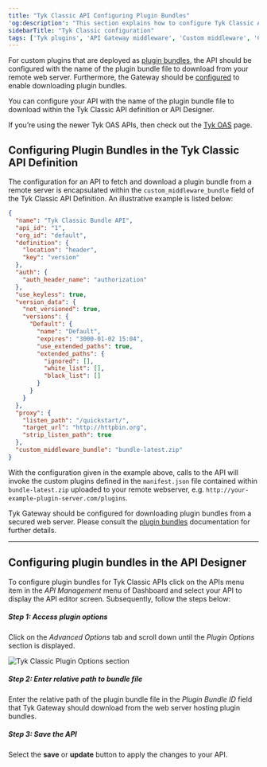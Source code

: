 ```yaml
---
title: "Tyk Classic API Configuring Plugin Bundles"
'og:description': "This section explains how to configure Tyk Classic APIs to use plugin bundles deployed on a remote web server"
sidebarTitle: "Tyk Classic configuration"
tags: ['Tyk plugins', 'API Gateway middleware', 'Custom middleware', 'Custom API request', 'Tyk Classic API']
---
```


For custom plugins that are deployed as [plugin bundles](/5.6/plugins/how-to-serve-plugins/plugin-bundles), the API should be configured with the name of the plugin bundle file to download from your remote web server. Furthermore, the Gateway should be [configured](/5.6/plugins/how-to-serve-plugins/plugin-bundles#gateway-configuration) to enable downloading plugin bundles.

You can configure your API with the name of the plugin bundle file to download within the Tyk Classic API definition or API Designer.

If you’re using the newer Tyk OAS APIs, then check out the [Tyk OAS](/5.6/product-stack/tyk-gateway/advanced-configurations/plugins/bundles/oas) page.

## Configuring Plugin Bundles in the Tyk Classic API Definition

The configuration for an API to fetch and download a plugin bundle from a remote server is encapsulated within the `custom_middleware_bundle` field of the Tyk Classic API Definition. An illustrative example is listed below:

```json {hl_lines=["33"], linenos=true, linenostart=1}
{
  "name": "Tyk Classic Bundle API",
  "api_id": "1",
  "org_id": "default",
  "definition": {
    "location": "header",
    "key": "version"
  },
  "auth": {
    "auth_header_name": "authorization"
  },
  "use_keyless": true,
  "version_data": {
    "not_versioned": true,
    "versions": {
      "Default": {
        "name": "Default",
        "expires": "3000-01-02 15:04",
        "use_extended_paths": true,
        "extended_paths": {
          "ignored": [],
          "white_list": [],
          "black_list": []
        }
      }
    }
  },
  "proxy": {
    "listen_path": "/quickstart/",
    "target_url": "http://httpbin.org",
    "strip_listen_path": true
  },
  "custom_middleware_bundle": "bundle-latest.zip"
}
```

With the configuration given in the example above, calls to the API will invoke the custom plugins defined in the `manifest.json` file contained within `bundle-latest.zip` uploaded to your remote webserver, e.g. `http://your-example-plugin-server.com/plugins`.

Tyk Gateway should be configured for downloading plugin bundles from a secured web server. Please consult the [plugin bundles](/5.6/plugins/how-to-serve-plugins/plugin-bundles) documentation for further details.

---

## Configuring plugin bundles in the API Designer

To configure plugin bundles for Tyk Classic APIs click on the APIs menu item in the *API Management* menu of Dashboard and select your API to display the API editor screen. Subsequently, follow the steps below:

##### Step 1: Access plugin options

Click on the *Advanced Options* tab and scroll down until the *Plugin Options* section is displayed.

<img src="/img/plugins/plugins_classic_api_bundles_config.png" alt="Tyk Classic Plugin Options section" />

##### Step 2: Enter relative path to bundle file

Enter the relative path of the plugin bundle file in the *Plugin Bundle ID* field that Tyk Gateway should download from the web server hosting plugin bundles.

##### Step 3: Save the API

Select the **save** or **update** button to apply the changes to your API.
